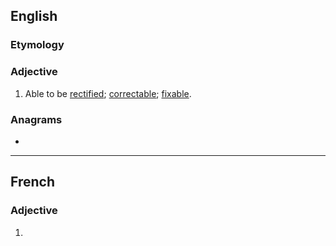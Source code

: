 ==English==

===Etymology===
{{root|en|ine-pro|*h₃reǵ-}}
{{suffix|en|rectify|able}}

===Adjective===
{{en-adj}}
# Able to be [[rectify|rectified]]; [[correctable]]; [[fixable]].

===Anagrams===
* {{anagrams|en|a=abceefiilrt|certifiable}}

----

==French==

===Adjective===
{{fr-adj}}

# {{l|en|rectifiable}}